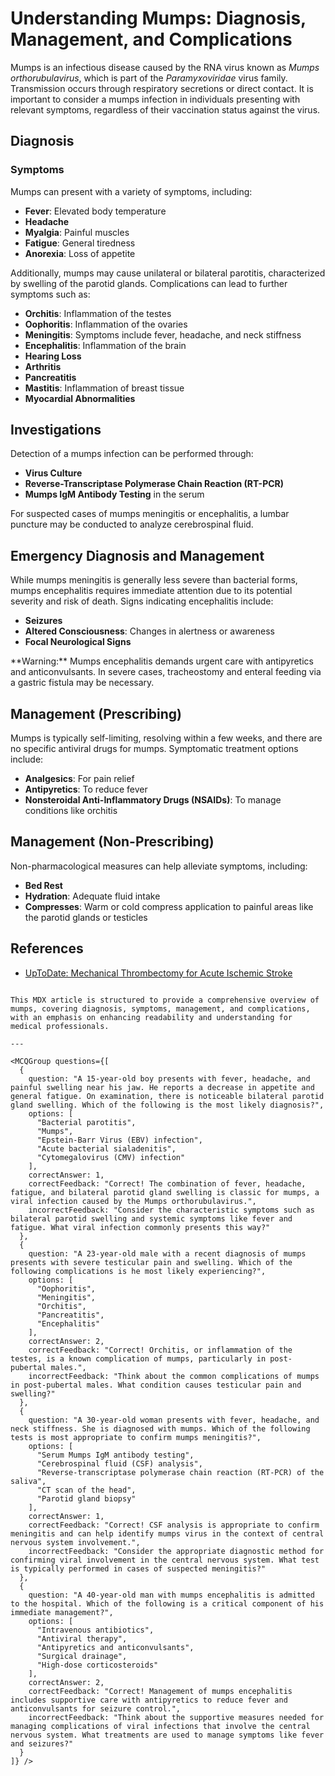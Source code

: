 
# Understanding Mumps: Diagnosis, Management, and Complications

Mumps is an infectious disease caused by the RNA virus known as _Mumps orthorubulavirus_, which is part of the _Paramyxoviridae_ virus family. Transmission occurs through respiratory secretions or direct contact. It is important to consider a mumps infection in individuals presenting with relevant symptoms, regardless of their vaccination status against the virus.

## Diagnosis

### Symptoms

Mumps can present with a variety of symptoms, including:

- **Fever**: Elevated body temperature
- **Headache**
- **Myalgia**: Painful muscles
- **Fatigue**: General tiredness
- **Anorexia**: Loss of appetite

Additionally, mumps may cause unilateral or bilateral parotitis, characterized by swelling of the parotid glands. Complications can lead to further symptoms such as:

- **Orchitis**: Inflammation of the testes
- **Oophoritis**: Inflammation of the ovaries
- **Meningitis**: Symptoms include fever, headache, and neck stiffness
- **Encephalitis**: Inflammation of the brain
- **Hearing Loss**
- **Arthritis**
- **Pancreatitis**
- **Mastitis**: Inflammation of breast tissue
- **Myocardial Abnormalities**

## Investigations

Detection of a mumps infection can be performed through:

- **Virus Culture**
- **Reverse-Transcriptase Polymerase Chain Reaction (RT-PCR)**
- **Mumps IgM Antibody Testing** in the serum

For suspected cases of mumps meningitis or encephalitis, a lumbar puncture may be conducted to analyze cerebrospinal fluid.

## Emergency Diagnosis and Management

While mumps meningitis is generally less severe than bacterial forms, mumps encephalitis requires immediate attention due to its potential severity and risk of death. Signs indicating encephalitis include:

- **Seizures**
- **Altered Consciousness**: Changes in alertness or awareness
- **Focal Neurological Signs**

<Callout emoji="⚠️">
**Warning:** Mumps encephalitis demands urgent care with antipyretics and anticonvulsants. In severe cases, tracheostomy and enteral feeding via a gastric fistula may be necessary.
</Callout>

## Management (Prescribing)

Mumps is typically self-limiting, resolving within a few weeks, and there are no specific antiviral drugs for mumps. Symptomatic treatment options include:

- **Analgesics**: For pain relief
- **Antipyretics**: To reduce fever
- **Nonsteroidal Anti-Inflammatory Drugs (NSAIDs)**: To manage conditions like orchitis

## Management (Non-Prescribing)

Non-pharmacological measures can help alleviate symptoms, including:

- **Bed Rest**
- **Hydration**: Adequate fluid intake
- **Compresses**: Warm or cold compress application to painful areas like the parotid glands or testicles

## References

- [UpToDate: Mechanical Thrombectomy for Acute Ischemic Stroke](https://www.uptodate.com/contents/mechanical-thrombectomy-for-acute-ischemic-stroke)

```

This MDX article is structured to provide a comprehensive overview of mumps, covering diagnosis, symptoms, management, and complications, with an emphasis on enhancing readability and understanding for medical professionals.

---

<MCQGroup questions={[
  {
    question: "A 15-year-old boy presents with fever, headache, and painful swelling near his jaw. He reports a decrease in appetite and general fatigue. On examination, there is noticeable bilateral parotid gland swelling. Which of the following is the most likely diagnosis?",
    options: [
      "Bacterial parotitis",
      "Mumps",
      "Epstein-Barr Virus (EBV) infection",
      "Acute bacterial sialadenitis",
      "Cytomegalovirus (CMV) infection"
    ],
    correctAnswer: 1,
    correctFeedback: "Correct! The combination of fever, headache, fatigue, and bilateral parotid gland swelling is classic for mumps, a viral infection caused by the Mumps orthorubulavirus.",
    incorrectFeedback: "Consider the characteristic symptoms such as bilateral parotid swelling and systemic symptoms like fever and fatigue. What viral infection commonly presents this way?"
  },
  {
    question: "A 23-year-old male with a recent diagnosis of mumps presents with severe testicular pain and swelling. Which of the following complications is he most likely experiencing?",
    options: [
      "Oophoritis",
      "Meningitis",
      "Orchitis",
      "Pancreatitis",
      "Encephalitis"
    ],
    correctAnswer: 2,
    correctFeedback: "Correct! Orchitis, or inflammation of the testes, is a known complication of mumps, particularly in post-pubertal males.",
    incorrectFeedback: "Think about the common complications of mumps in post-pubertal males. What condition causes testicular pain and swelling?"
  },
  {
    question: "A 30-year-old woman presents with fever, headache, and neck stiffness. She is diagnosed with mumps. Which of the following tests is most appropriate to confirm mumps meningitis?",
    options: [
      "Serum Mumps IgM antibody testing",
      "Cerebrospinal fluid (CSF) analysis",
      "Reverse-transcriptase polymerase chain reaction (RT-PCR) of the saliva",
      "CT scan of the head",
      "Parotid gland biopsy"
    ],
    correctAnswer: 1,
    correctFeedback: "Correct! CSF analysis is appropriate to confirm meningitis and can help identify mumps virus in the context of central nervous system involvement.",
    incorrectFeedback: "Consider the appropriate diagnostic method for confirming viral involvement in the central nervous system. What test is typically performed in cases of suspected meningitis?"
  },
  {
    question: "A 40-year-old man with mumps encephalitis is admitted to the hospital. Which of the following is a critical component of his immediate management?",
    options: [
      "Intravenous antibiotics",
      "Antiviral therapy",
      "Antipyretics and anticonvulsants",
      "Surgical drainage",
      "High-dose corticosteroids"
    ],
    correctAnswer: 2,
    correctFeedback: "Correct! Management of mumps encephalitis includes supportive care with antipyretics to reduce fever and anticonvulsants for seizure control.",
    incorrectFeedback: "Think about the supportive measures needed for managing complications of viral infections that involve the central nervous system. What treatments are used to manage symptoms like fever and seizures?"
  }
]} />